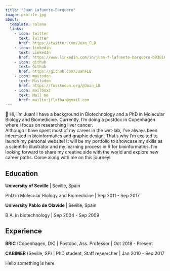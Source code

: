 ```yaml
---
title: "Juan Lafuente-Barquero"
image: profile.jpg
about: 
  template: solana
  links: 
    - icon: twitter
      text: Twitter
      href: https://twitter.com/Juan_FLB
    - icon: linkedin
      text: LinkedIn
      href: https://www.linkedin.com/in/juan-f-lafuente-barquero-b93810153/  
    - icon: github
      text: Github
      href: https://github.com/JuanFLB  
    - icon: mastodon
      text: Mastodon
      href: https://fosstodon.org/@Juan_LB
    - icon: mailbox2
      text: Mail me
      href: mailto:jflafbar@gmail.com
---
```


👋 Hi, I'm Juan! I have a background in Biotechnology and a PhD in Molecular Biology and Biomedicine. Currently, I'm doing a postdoc in Copenhagen where I focus on researching liver cancer.  
Although I have spent most of my career in the wet-lab, I've always been interested in bioinformatics and graphic design. That's why I'm excited to launch my personal website! It will be my portfolio to showcase my skills as a scientific illustrator and my learning process in R for bioinformatics. I'm looking forward to share my creative side with the world and explore new career paths. Come along with me on this journey!

## Education

**University of Seville **| Seville, Spain

PhD in Molecular Biology and Biomedicine | Sep 2011 - Sep 2017

**University Pablo de Olavide **| Seville, Spain

B.A. in biotechnology | Sep 2004 - Sep 2009

## Experience

**BRIC** (Copenhagen, DK) | Postdoc, Ass. Professor | Oct 2018 - Present

**CABIMER** (Seville, SP) | PhD student, Staff researcher | Jan 2010 - Sep 2017

<div> Hello something is here </div>